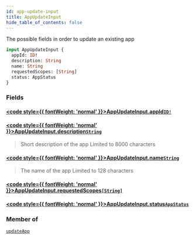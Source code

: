 ```yaml
---
id: app-update-input
title: AppUpdateInput
hide_table_of_contents: false
---
```








The possible fields in order to update an existing app

```graphql
input AppUpdateInput {
  appId: ID!
  description: String
  name: String
  requestedScopes: [String]
  status: AppStatus
}
```


### Fields

#### [<code style={{ fontWeight: 'normal' }}>AppUpdateInput.<b>appId</b></code>](#)<Bullet />[`ID!`](/adminidentity/api/graphql-admin/reference/scalars/id) <Badge class="secondary" text="non-null"/> <Badge class="secondary" text="scalar"/>
> 
> 

#### [<code style={{ fontWeight: 'normal' }}>AppUpdateInput.<b>description</b></code>](#)<Bullet />[`String`](/adminidentity/api/graphql-admin/reference/scalars/string) <Badge class="secondary" text="scalar"/>
> Short description of the app
Limited to 8000 characters
> 

#### [<code style={{ fontWeight: 'normal' }}>AppUpdateInput.<b>name</b></code>](#)<Bullet />[`String`](/adminidentity/api/graphql-admin/reference/scalars/string) <Badge class="secondary" text="scalar"/>
> The name of the app
Limited to 128 characters
> 

#### [<code style={{ fontWeight: 'normal' }}>AppUpdateInput.<b>requestedScopes</b></code>](#)<Bullet />[`[String]`](/adminidentity/api/graphql-admin/reference/scalars/string) <Badge class="secondary" text="list"/> <Badge class="secondary" text="scalar"/>
> 
> 

#### [<code style={{ fontWeight: 'normal' }}>AppUpdateInput.<b>status</b></code>](#)<Bullet />[`AppStatus`](/adminidentity/api/graphql-admin/reference/enums/app-status) <Badge class="secondary" text="enum"/>
> 
> 



### Member of

[`updateApp`](/adminidentity/api/graphql-admin/reference/mutations/update-app)  <Badge class="secondary" text="mutation"/>



